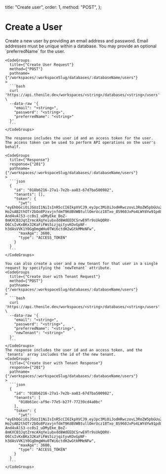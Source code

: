   title: "Create user",
  order: 1,
  method: "POST",
};

# Create a User

<div className="grid grid-cols-2 gap-4">
    Create a new user by providing an email address and password. Email addresses must be unique within a database. You may provide an optional `preferredName` for the user.

    <CodeGroups
      title={"Create User Request"}
      method={"POST"}
      pathname={"/workspaces/:workspaceSlug/databases/:databaseName/users"}
    >
      ```bash
      curl 'https://api.thenile.dev/workspaces/<string>/databases/<string>/users' \
      --data-raw '{
        "email": "<string>",
        "password": "<string>",
        "preferredName": "<string>"
      }'
      ```
    </CodeGroups>

    The response includes the user id and an access token for the user. The access token can be used to perform API operations on the user's behalf.

    <CodeGroups
      title={"Response"}
      response={"201"}
      pathname={"/workspaces/:workspaceSlug/databases/:databaseName/users"}
    >
      ```json
      {
        "id": "018b6216-27a1-7e2b-aa83-67d7ba500982",
        "tenants": [],
        "token": {
          "jwt": "eyEhbGciOiJSUzI1NiIsInR5cCI6IkpXVCJ9.eyJpc3MiOiJodHRwczovL3RoZW5pbGUuZGV2IiwiYXVkIjpbImRhdGFiYXNlOjAxOGI2MWJjLWNmMmMtNzM5Mi05MmE2LWYxYTgxMWNmNDQxOSIsIm5pbGUiXSwiaWF0IjoxNjk4MTU3NzAxLCJleHAiOjE2OTgxNjEzMDEsInN1YiI6IjAxOGI2MjE2LTI3YTEtN2UyYi1hYTgzLTY3ZDdiYTUwMDk4MiIsImp0aSI6ImM1OGU0MjExLTJkMTItNDEwZS05MDYwLTRhYjUyYmYxOGQ4MiIsIm5hbWUiOiJwc2NrYXVnaHQiLCJlbWFpbCI6InNjb3R0aWN1c0Btc24uY29tIiwic2NvcGUiOiJkYXNoYm9hcmQifQ.XrdLCZX7VxpTtaKx-Ho2sAB2thOTr2bOo8PzxvjnfdmT9KdBVWBtullOmrUcz18Txo_8S960JxPo4LWYdYw91pdLJ2PNcuFNEFiRLQFmkpOH7v7TjJ6cdm9pniE8aOGkWJpjAMuLg767vEFJIsoRRFPR9v30dN0Sh0OgDpUIYWn6ngW16Y6OhpiNPHveQ-And4vAlS3-cc0sI_uDMyEke_BoZ-8mKXCB3JqtZrmcAXqYeiubxdd8WdEEDCSrwE9Tr9sUkQORV-O6CsIvKxBKx32KaFiFWs5izjqityvKOvGpNF-h3dAsVVK1Y0GgDmgWHu0TWi6ctdH2wGtkMMeNFw",
          "maxAge": 3600,
          "type": "ACCESS_TOKEN"
        }
      }
      ```
    </CodeGroups>

    You can also create a user and a new tenant for that user in a single request by specifying the `newTenant` attribute.
    <CodeGroups
      title={"Create User with Tenant Request"}
      method={"POST"}
      pathname={"/workspaces/:workspaceSlug/databases/:databaseName/users"}
    >
      ```bash
      curl 'https://api.thenile.dev/workspaces/<string>/databases/<string>/users' \
      --data-raw '{
        "email": "<string>",
        "password": "<string>",
        "preferredName": "<string>",
        "newTenant": "<string>"
      }'
      ```
    </CodeGroups>
    The response includes the user id and an access token, and the `tenants` array includes the id of the new tenant.
    <CodeGroups
      title={"Create User with Tenant Response"}
      response={"201"}
      pathname={"/workspaces/:workspaceSlug/databases/:databaseName/users"}
    >
      ```json
      {
        "id": "018b6216-27a1-7e2b-aa83-67d7ba500982",
        "tenants": [
          "018b61ec-af9e-77e5-b27f-77239cd4a0bc"
        ],
        "token": {
          "jwt": "eyEhbGciOiJSUzI1NiIsInR5cCI6IkpXVCJ9.eyJpc3MiOiJodHRwczovL3RoZW5pbGUuZGV2IiwiYXVkIjpbImRhdGFiYXNlOjAxOGI2MWJjLWNmMmMtNzM5Mi05MmE2LWYxYTgxMWNmNDQxOSIsIm5pbGUiXSwiaWF0IjoxNjk4MTU3NzAxLCJleHAiOjE2OTgxNjEzMDEsInN1YiI6IjAxOGI2MjE2LTI3YTEtN2UyYi1hYTgzLTY3ZDdiYTUwMDk4MiIsImp0aSI6ImM1OGU0MjExLTJkMTItNDEwZS05MDYwLTRhYjUyYmYxOGQ4MiIsIm5hbWUiOiJwc2NrYXVnaHQiLCJlbWFpbCI6InNjb3R0aWN1c0Btc24uY29tIiwic2NvcGUiOiJkYXNoYm9hcmQifQ.XrdLCZX7VxpTtaKx-Ho2sAB2thOTr2bOo8PzxvjnfdmT9KdBVWBtullOmrUcz18Txo_8S960JxPo4LWYdYw91pdLJ2PNcuFNEFiRLQFmkpOH7v7TjJ6cdm9pniE8aOGkWJpjAMuLg767vEFJIsoRRFPR9v30dN0Sh0OgDpUIYWn6ngW16Y6OhpiNPHveQ-And4vAlS3-cc0sI_uDMyEke_BoZ-8mKXCB3JqtZrmcAXqYeiubxdd8WdEEDCSrwE9Tr9sUkQORV-O6CsIvKxBKx32KaFiFWs5izjqityvKOvGpNF-h3dAsVVK1Y0GgDmgWHu0TWi6ctdH2wGtkMMeNFw",
          "maxAge": 3600,
          "type": "ACCESS_TOKEN"
        }
      }
      ```
    </CodeGroups>

</div>
